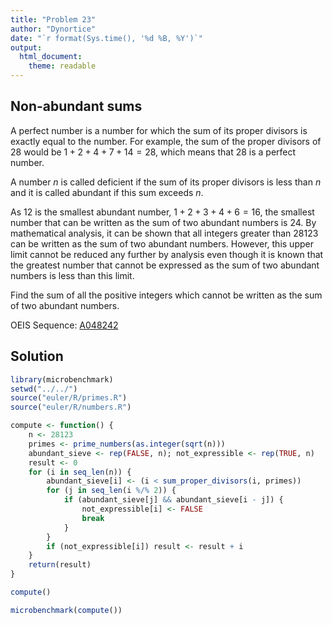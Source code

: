 ```yaml
---
title: "Problem 23"
author: "Dynortice"
date: "`r format(Sys.time(), '%d %B, %Y')`"
output:
  html_document:
    theme: readable
---
```

## Non-abundant sums

A perfect number is a number for which the sum of its proper divisors is exactly equal to the number. For example, the sum of the proper divisors of $28$ would be $1 + 2 + 4 + 7 + 14 = 28$, which means that $28$ is a perfect number.

A number $n$ is called deficient if the sum of its proper divisors is less than $n$ and it is called abundant if this sum exceeds $n$.

As $12$ is the smallest abundant number, $1 + 2 + 3 + 4 + 6 = 16$, the smallest number that can be written as the sum of two abundant numbers is $24$. By mathematical analysis, it can be shown that all integers greater than $28123$ can be written as the sum of two abundant numbers. However, this upper limit cannot be reduced any further by analysis even though it is known that the greatest number that cannot be expressed as the sum of two abundant numbers is less than this limit.

Find the sum of all the positive integers which cannot be written as the sum of two abundant numbers.

OEIS Sequence: [A048242](https://oeis.org/A048242)

## Solution
```r
library(microbenchmark)
setwd("../../")
source("euler/R/primes.R")
source("euler/R/numbers.R")
```
```r
compute <- function() {
    n <- 28123
    primes <- prime_numbers(as.integer(sqrt(n)))
    abundant_sieve <- rep(FALSE, n); not_expressible <- rep(TRUE, n)
    result <- 0
    for (i in seq_len(n)) {
        abundant_sieve[i] <- (i < sum_proper_divisors(i, primes))
        for (j in seq_len(i %/% 2)) {
            if (abundant_sieve[j] && abundant_sieve[i - j]) {
                not_expressible[i] <- FALSE
                break
            }
        }
        if (not_expressible[i]) result <- result + i
    }
    return(result)
}
```
```r
compute()
```
```r
microbenchmark(compute())
```